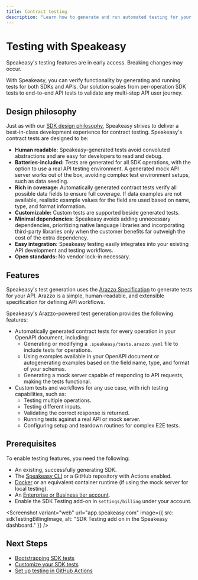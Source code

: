 ```yaml
---
title: Contract testing
description: "Learn how to generate and run automated testing for your API and SDKs."
---
```



# Testing with Speakeasy

<Callout title="INFO" variant="info">

  Speakeasy's testing features are in early access. Breaking changes may occur.

</Callout>

With Speakeasy, you can verify functionality by generating and running tests for both SDKs and APIs. Our solution scales from per-operation SDK tests to end-to-end API tests to validate any multi-step API user journey.

## Design philosophy

Just as with our [SDK design philosophy](/docs/languages/philosophy), Speakeasy strives to deliver a best-in-class development experience for contract testing. Speakeasy's contract tests are designed to be:

- **Human readable:** Speakeasy-generated tests avoid convoluted abstractions and are easy for developers to read and debug. 
- **Batteries-included:** Tests are generated for all SDK operations, with the option to use a real API testing environment. A generated mock API server works out of the box, avoiding complex test environment setups, such as data seeding.
- **Rich in coverage:** Automatically generated contract tests verify all possible data fields to ensure full coverage. If data examples are not available, realistic example values for the field are used based on name, type, and format information.
- **Customizable:** Custom tests are supported beside generated tests.
- **Minimal dependencies:** Speakeasy avoids adding unnecessary dependencies, prioritizing native language libraries and incorporating third-party libraries only when the customer benefits far outweigh the cost of the extra dependency.
- **Easy integration:** Speakeasy testing easily integrates into your existing API development and testing workflows.
- **Open standards:** No vendor lock-in necessary.

## Features

Speakeasy's test generation uses the [Arazzo Specification](/openapi/arazzo) to generate tests for your API. Arazzo is a simple, human-readable, and extensible specification for defining API workflows.

Speakeasy's Arazzo-powered test generation provides the following features:

- Automatically generated contract tests for every operation in your OpenAPI document, including:
  - Generating or modifying a `.speakeasy/tests.arazzo.yaml` file to include tests for operations.
  - Using examples available in your OpenAPI document or autogenerating examples based on the field name, type, and format of your schemas.
  - Generating a mock server capable of responding to API requests, making the tests functional.
- Custom tests and workflows for any use case, with rich testing capabilities, such as:
  - Testing multiple operations.
  - Testing different inputs.
  - Validating the correct response is returned.
  - Running tests against a real API or mock server.
  - Configuring setup and teardown routines for complex E2E tests.

## Prerequisites

To enable testing features, you need the following:

- An existing, successfully generating SDK.
- The [Speakeasy CLI](/docs/speakeasy-reference/cli/getting-started) or a GitHub repository with Actions enabled.
- [Docker](https://www.docker.com/) or an equivalent container runtime (if using the mock server for local testing).
- An [Enterprise or Business tier account](/pricing).
- Enable the SDK Testing add-on in `settings/billing` under your account.

<Screenshot
  variant="web"
  url="app.speakeasy.com"
  image={{
    src: sdkTestingBillingImage,
    alt: "SDK Testing add on in the Speakeasy dashboard."
  }}
/>

<LanguageTestingGrid />

## Next Steps

- [Bootstrapping SDK tests](/docs/customize-testing/bootstrapping-test-generation)
- [Customize your SDK tests](/docs/customize-testing/customizing-sdk-tests)
- [Set up testing in GitHub Actions](/docs/customize-testing/github-actions)

